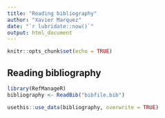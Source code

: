 ```yaml
---
title: "Reading bibliography"
author: "Xavier Marquez"
date: "`r lubridate::now()`"
output: html_document
---
```


```r
knitr::opts_chunk$set(echo = TRUE)
```

## Reading bibliography

```r
library(RefManageR)
bibliography <- ReadBib("bibfile.bib")

usethis::use_data(bibliography, overwrite = TRUE)
```

